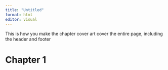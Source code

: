 ```yaml
---
title: "Untitled"
format: html
editor: visual
---
```


This is how you make the chapter cover art cover the entire page, including the header and footer

```{=typst}
#set page(foreground: image("chapters/ch1_start.jpg", width: 100%, height: 100%))
```
# Chapter 1

```{=typst}
#pagebreak()
```
```{=typst}
#set page(foreground: none)
```
